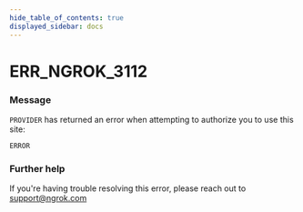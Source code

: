 ```yaml
---
hide_table_of_contents: true
displayed_sidebar: docs
---
```



# ERR_NGROK_3112

### Message

`PROVIDER` has returned an error when attempting to authorize you to use this site:

`ERROR`

### Further help

If you're having trouble resolving this error, please reach out to [support@ngrok.com](mailto:support@ngrok.com?subject=Help%20with%20ERR_NGROK_3112)

<ErrorDetails error="err_ngrok_3112" />
